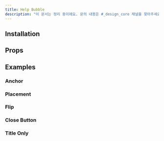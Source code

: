 ```yaml
---
title: Help Bubble
description: "이 문서는 정리 중이에요. 문의 내용은 #_design_core 채널을 찾아주세요."
---
```


<ComponentExample name="help-bubble-preview" />

## Installation

<Installation name="help-bubble" />

## Props

<ReactTypeTable
  path="./registry/ui/help-bubble.tsx"
  name="HelpBubbleTriggerProps"
/>

## Examples

### Anchor

<ComponentExample name="help-bubble-anchor" />

### Placement

<ComponentExample name="help-bubble-placement" />

### Flip

<ComponentExample name="help-bubble-flip" />

### Close Button

<ComponentExample name="help-bubble-close-button" />

### Title Only

<ComponentExample name="help-bubble-title-only" />
